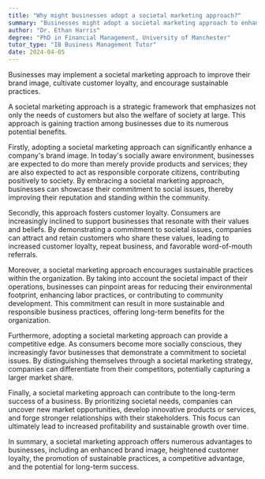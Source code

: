 ```yaml
---
title: "Why might businesses adopt a societal marketing approach?"
summary: "Businesses might adopt a societal marketing approach to enhance their brand image, foster customer loyalty, and promote sustainable practices."
author: "Dr. Ethan Harris"
degree: "PhD in Financial Management, University of Manchester"
tutor_type: "IB Business Management Tutor"
date: 2024-04-05
---
```


Businesses may implement a societal marketing approach to improve their brand image, cultivate customer loyalty, and encourage sustainable practices.

A societal marketing approach is a strategic framework that emphasizes not only the needs of customers but also the welfare of society at large. This approach is gaining traction among businesses due to its numerous potential benefits.

Firstly, adopting a societal marketing approach can significantly enhance a company's brand image. In today's socially aware environment, businesses are expected to do more than merely provide products and services; they are also expected to act as responsible corporate citizens, contributing positively to society. By embracing a societal marketing approach, businesses can showcase their commitment to social issues, thereby improving their reputation and standing within the community.

Secondly, this approach fosters customer loyalty. Consumers are increasingly inclined to support businesses that resonate with their values and beliefs. By demonstrating a commitment to societal issues, companies can attract and retain customers who share these values, leading to increased customer loyalty, repeat business, and favorable word-of-mouth referrals.

Moreover, a societal marketing approach encourages sustainable practices within the organization. By taking into account the societal impact of their operations, businesses can pinpoint areas for reducing their environmental footprint, enhancing labor practices, or contributing to community development. This commitment can result in more sustainable and responsible business practices, offering long-term benefits for the organization.

Furthermore, adopting a societal marketing approach can provide a competitive edge. As consumers become more socially conscious, they increasingly favor businesses that demonstrate a commitment to societal issues. By distinguishing themselves through a societal marketing strategy, companies can differentiate from their competitors, potentially capturing a larger market share.

Finally, a societal marketing approach can contribute to the long-term success of a business. By prioritizing societal needs, companies can uncover new market opportunities, develop innovative products or services, and forge stronger relationships with their stakeholders. This focus can ultimately lead to increased profitability and sustainable growth over time.

In summary, a societal marketing approach offers numerous advantages to businesses, including an enhanced brand image, heightened customer loyalty, the promotion of sustainable practices, a competitive advantage, and the potential for long-term success.
    